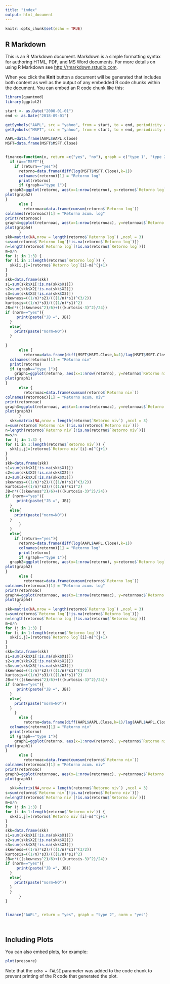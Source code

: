 ```yaml
---
title: "index"
output: html_document
---
```


```r
knitr::opts_chunk$set(echo = TRUE)
```

## R Markdown

This is an R Markdown document. Markdown is a simple formatting syntax for authoring HTML, PDF, and MS Word documents. For more details on using R Markdown see <http://rmarkdown.rstudio.com>.

When you click the **Knit** button a document will be generated that includes both content as well as the output of any embedded R code chunks within the document. You can embed an R code chunk like this:

```r
library(quantmod)
library(ggplot2)

start <- as.Date("2000-01-01")
end <- as.Date("2018-09-01")

getSymbols("AAPL", src = "yahoo", from = start, to = end, periodicity = "monthly")
getSymbols("MSFT", src = "yahoo", from = start, to = end, periodicity = "monthly")

AAPL=data.frame(AAPL$AAPL.Close)
MSFT=data.frame(MSFT$MSFT.Close)


finance=function(x, return =c("yes", "no"), graph = c("type 1", "type 2"), norm = c("yes", "no")){
  if (x=="MSFT"){
    if (return=="yes"){
      retorno=data.frame(diff(log(MSFT$MSFT.Close),k=1))
      colnames(retorno)[1] = "Retorno log"
      print(retorno)
      if (graph=="type 1"){
  graph2=ggplot(retorno, aes(x=1:nrow(retorno), y=retorno$`Retorno log`)) + geom_line()
plot(graph2)
}
      else {
        retornoac=data.frame(cumsum(retorno$`Retorno log`))
colnames(retornoac)[1] = "Retorno acum. log"
print(retornoac)
graph4=ggplot(retornoac, aes(x=1:nrow(retornoac), y=retornoac$`Retorno acum. log`)) + geom_line()
plot(graph4)
      }
skk=matrix(NA,nrow = length(retorno$`Retorno log`) ,ncol = 3)
s=sum(retorno$`Retorno log`[!is.na(retorno$`Retorno log`)])
n=length(retorno$`Retorno log`[!is.na(retorno$`Retorno log`)])
m=s/n
for (j in 1:3) {
for (i in 1:length(retorno$`Retorno log`)) {
  skk[i,j]=(retorno$`Retorno log`[i]-m)^(j+1)
}
}
skk=data.frame(skk)
s1=sum(skk$X1[!is.na(skk$X1)])
s2=sum(skk$X2[!is.na(skk$X2)])
s3=sum(skk$X3[!is.na(skk$X3)])
skewness=((1/n)*s2)/(((1/n)*s1)^(3/2))
kurtosis=((1/n)*s3)/(((1/n)*s1)^2)
JB=n*(((skewness^2)/6)+(((kurtosis-3)^2)/24))
if (norm=="yes"){
     print(paste("JB =", JB))
  }
  else{
    print(paste("norm=NO"))
  }
  
}
      else {
        retorno=data.frame(diff(MSFT$MSFT.Close,k=1)/lag(MSFT$MSFT.Close,k=1))
  colnames(retorno)[1] = "Retorno niv"
  print(retorno)
  if (graph=="type 1"){
    graph1=ggplot(retorno, aes(x=1:nrow(retorno), y=retorno$`Retorno niv`)) + geom_line()
plot(graph1)
}
      else {
        retornoac=data.frame(cumsum(retorno$`Retorno niv`))
colnames(retornoac)[1] = "Retorno acum. niv"
print(retornoac)
graph3=ggplot(retornoac, aes(x=1:nrow(retornoac), y=retornoac$`Retorno acum. niv`)) + geom_line()
plot(graph3)
      }
  skk=matrix(NA,nrow = length(retorno$`Retorno niv`) ,ncol = 3)
s=sum(retorno$`Retorno niv`[!is.na(retorno$`Retorno niv`)])
n=length(retorno$`Retorno niv`[!is.na(retorno$`Retorno niv`)])
m=s/n
for (j in 1:3) {
for (i in 1:length(retorno$`Retorno niv`)) {
  skk[i,j]=(retorno$`Retorno niv`[i]-m)^(j+1)
}
}
skk=data.frame(skk)
s1=sum(skk$X1[!is.na(skk$X1)])
s2=sum(skk$X2[!is.na(skk$X2)])
s3=sum(skk$X3[!is.na(skk$X3)])
skewness=((1/n)*s2)/(((1/n)*s1)^(3/2))
kurtosis=((1/n)*s3)/(((1/n)*s1)^2)
JB=n*(((skewness^2)/6)+(((kurtosis-3)^2)/24))
if (norm=="yes"){
     print(paste("JB =", JB))
  }
  else{
    print(paste("norm=NO"))
  }
      }
  }
  else{
    if (return=="yes"){
      retorno=data.frame(diff(log(AAPL$AAPL.Close),k=1))
      colnames(retorno)[1] = "Retorno log"
      print(retorno)
      if (graph=="type 1"){
  graph2=ggplot(retorno, aes(x=1:nrow(retorno), y=retorno$`Retorno log`)) + geom_line()
plot(graph2)
}
      else {
        retornoac=data.frame(cumsum(retorno$`Retorno log`))
colnames(retornoac)[1] = "Retorno acum. log"
print(retornoac)
graph4=ggplot(retornoac, aes(x=1:nrow(retornoac), y=retornoac$`Retorno acum. log`)) + geom_line()
plot(graph4)
      }
skk=matrix(NA,nrow = length(retorno$`Retorno log`) ,ncol = 3)
s=sum(retorno$`Retorno log`[!is.na(retorno$`Retorno log`)])
n=length(retorno$`Retorno log`[!is.na(retorno$`Retorno log`)])
m=s/n
for (j in 1:3) {
for (i in 1:length(retorno$`Retorno log`)) {
  skk[i,j]=(retorno$`Retorno log`[i]-m)^(j+1)
}
}
skk=data.frame(skk)
s1=sum(skk$X1[!is.na(skk$X1)])
s2=sum(skk$X2[!is.na(skk$X2)])
s3=sum(skk$X3[!is.na(skk$X3)])
skewness=((1/n)*s2)/(((1/n)*s1)^(3/2))
kurtosis=((1/n)*s3)/(((1/n)*s1)^2)
JB=n*(((skewness^2)/6)+(((kurtosis-3)^2)/24))
if (norm=="yes"){
     print(paste("JB =", JB))
  }
  else{
    print(paste("norm=NO"))
  }
    }
      else {
        retorno=data.frame(diff(AAPL$AAPL.Close,k=1)/lag(AAPL$AAPL.Close,k=1))
  colnames(retorno)[1] = "Retorno niv"
  print(retorno)
  if (graph=="type 1"){
    graph1=ggplot(retorno, aes(x=1:nrow(retorno), y=retorno$`Retorno niv`)) + geom_line()
plot(graph1)
}
      else {
        retornoac=data.frame(cumsum(retorno$`Retorno niv`))
colnames(retornoac)[1] = "Retorno acum. niv"
print(retornoac)
graph3=ggplot(retornoac, aes(x=1:nrow(retornoac), y=retornoac$`Retorno acum. niv`)) + geom_line()
plot(graph3)
      }
  skk=matrix(NA,nrow = length(retorno$`Retorno niv`) ,ncol = 3)
s=sum(retorno$`Retorno niv`[!is.na(retorno$`Retorno niv`)])
n=length(retorno$`Retorno niv`[!is.na(retorno$`Retorno niv`)])
m=s/n
for (j in 1:3) {
for (i in 1:length(retorno$`Retorno niv`)) {
  skk[i,j]=(retorno$`Retorno niv`[i]-m)^(j+1)
}
}
skk=data.frame(skk)
s1=sum(skk$X1[!is.na(skk$X1)])
s2=sum(skk$X2[!is.na(skk$X2)])
s3=sum(skk$X3[!is.na(skk$X3)])
skewness=((1/n)*s2)/(((1/n)*s1)^(3/2))
kurtosis=((1/n)*s3)/(((1/n)*s1)^2)
JB=n*(((skewness^2)/6)+(((kurtosis-3)^2)/24))
if (norm=="yes"){
     print(paste("JB =", JB))
  }
  else{
    print(paste("norm=NO"))
  }
  }
      }
} 


finance("AAPL", return = "yes", graph = "type 2", norm = "yes")




```

## Including Plots

You can also embed plots, for example:

```r
plot(pressure)
```

Note that the `echo = FALSE` parameter was added to the code chunk to prevent printing of the R code that generated the plot.
